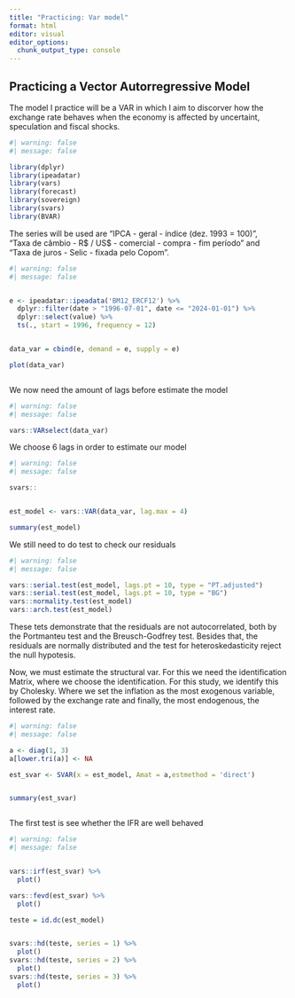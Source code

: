 ---
title: "Practicing: Var model"
format: html
editor: visual
editor_options: 
  chunk_output_type: console
---

## Practicing a Vector Autorregressive Model

The model I practice will be a VAR in which I aim to discorver how the exchange rate behaves when the economy is affected by uncertaint, speculation and fiscal shocks.

```{r}
#| warning: false
#| message: false

library(dplyr)
library(ipeadatar)
library(vars)
library(forecast)
library(sovereign)
library(svars)
library(BVAR)

```

The series will be used are "IPCA - geral - índice (dez. 1993 = 100)",\
"Taxa de câmbio - R\$ / US\$ - comercial - compra - fim período" and\
"Taxa de juros - Selic - fixada pelo Copom".

```{r}
#| warning: false
#| message: false


e <- ipeadatar::ipeadata('BM12_ERCF12') %>% 
  dplyr::filter(date > "1996-07-01", date <= "2024-01-01") %>%
  dplyr::select(value) %>% 
  ts(., start = 1996, frequency = 12)


data_var = cbind(e, demand = e, supply = e)

plot(data_var)



```

We now need the amount of lags before estimate the model

```{r}
#| warning: false
#| message: false

vars::VARselect(data_var)

```

We choose 6 lags in order to estimate our model

```{r}
#| warning: false
#| message: false

svars::


est_model <- vars::VAR(data_var, lag.max = 4)

summary(est_model)

```

We still need to do test to check our residuals

```{r}
#| warning: false
#| message: false

vars::serial.test(est_model, lags.pt = 10, type = "PT.adjusted")
vars::serial.test(est_model, lags.pt = 10, type = "BG")
vars::normality.test(est_model)
vars::arch.test(est_model)
```

These tets demonstrate that the residuals are not autocorrelated, both by the Portmanteu test and the Breusch-Godfrey test. Besides that, the residuals are normally distributed and the test for heteroskedasticity reject the null hypotesis.

Now, we must estimate the structural var. For this we need the identification Matrix, where we choose the identification. For this study, we identify this by Cholesky. Where we set the inflation as the most exogenous variable, followed by the exchange rate and finally, the most endogenous, the interest rate.

```{r}
#| warning: false
#| message: false

a <- diag(1, 3)
a[lower.tri(a)] <- NA

est_svar <- SVAR(x = est_model, Amat = a,estmethod = 'direct')


summary(est_svar)



```

The first test is see whether the IFR are well behaved

```{r}
#| warning: false
#| message: false


vars::irf(est_svar) %>% 
  plot()

vars::fevd(est_svar) %>% 
  plot()

teste = id.dc(est_model)


svars::hd(teste, series = 1) %>% 
  plot()
svars::hd(teste, series = 2) %>% 
  plot()
svars::hd(teste, series = 3) %>% 
  plot()




```

